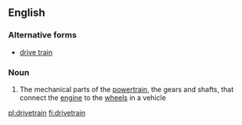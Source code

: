 ==English==

===Alternative forms===
* [[drive train]]

===Noun===
{{wikipedia}}
{{en-noun}}

# The mechanical parts of the [[powertrain]], the gears and shafts, that connect the [[engine]] to the [[wheel]]s in a vehicle

[[pl:drivetrain]]
[[fi:drivetrain]]